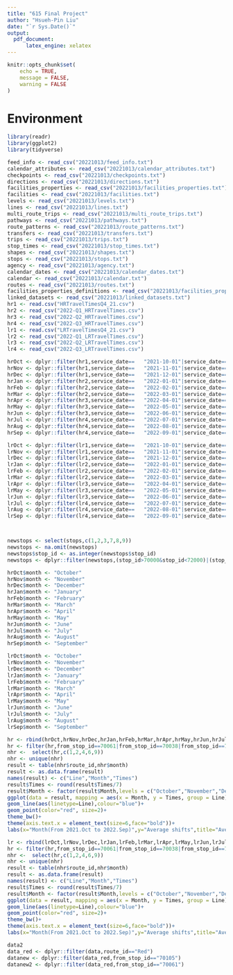 ```yaml
---
title: "615 Final Project"
author: "Hsueh-Pin Liu"
date: "`r Sys.Date()`"
output: 
  pdf_document:
      latex_engine: xelatex
---
```


```r
knitr::opts_chunk$set(
	echo = TRUE,
	message = FALSE,
	warning = FALSE
)
```

# Environment
```r
library(readr)
library(ggplot2)
library(tidyverse)
```

```r
feed_info <- read_csv("20221013/feed_info.txt")
calendar_attributes <- read_csv("20221013/calendar_attributes.txt")
checkpoints <- read_csv("20221013/checkpoints.txt")
directions <- read_csv("20221013/directions.txt")
facilities_properties <- read_csv("20221013/facilities_properties.txt")
facilities <- read_csv("20221013/facilities.txt")
levels <- read_csv("20221013/levels.txt")
lines <- read_csv("20221013/lines.txt")
multi_route_trips <- read_csv("20221013/multi_route_trips.txt")
pathways <- read_csv("20221013/pathways.txt")
route_patterns <- read_csv("20221013/route_patterns.txt")
transfers <- read_csv("20221013/transfers.txt")
trips <- read_csv("20221013/trips.txt")
stop_times <- read_csv("20221013/stop_times.txt")
shapes <- read_csv("20221013/shapes.txt")
stops <- read_csv("20221013/stops.txt")
agency <- read_csv("20221013/agency.txt")
calendar_dates <- read_csv("20221013/calendar_dates.txt")
calendar <- read_csv("20221013/calendar.txt")
routes <- read_csv("20221013/routes.txt")
facilities_properties_definitions <- read_csv("20221013/facilities_properties_definitions.txt")
linked_datasets <- read_csv("20221013/linked_datasets.txt")
hr1 <- read.csv("HRTravelTimesQ4_21.csv")
hr2 <- read_csv("2022-Q1_HRTravelTimes.csv")
hr3 <- read_csv("2022-Q2_HRTravelTimes.csv")
hr4 <- read_csv("2022-Q3_HRTravelTimes.csv")
lr1 <- read.csv("LRTravelTimesQ4_21.csv")
lr2 <- read_csv("2022-Q1_LRTravelTimes.csv")
lr3 <- read_csv("2022-Q2_LRTravelTimes.csv")
lr4 <- read_csv("2022-Q3_LRTravelTimes.csv")
```

```r
hrOct <- dplyr::filter(hr1,service_date==	"2021-10-01"|service_date==	"2021-10-02"|service_date==	"2021-10-03"|service_date==	"2021-10-04"|service_date==	"2021-10-05"|service_date==	"2021-10-06"|service_date==	"2021-10-07")
hrNov <- dplyr::filter(hr1,service_date==	"2021-11-01"|service_date==	"2021-11-02"|service_date==	"2021-11-03"|service_date==	"2021-11-04"|service_date==	"2021-11-05"|service_date==	"2021-11-06"|service_date==	"2021-11-07")
hrDec <- dplyr::filter(hr1,service_date==	"2021-12-01"|service_date==	"2021-12-02"|service_date==	"2021-12-03"|service_date==	"2021-12-04"|service_date==	"2021-12-05"|service_date==	"2021-12-06"|service_date==	"2021-12-07")
hrJan <- dplyr::filter(hr2,service_date==	"2022-01-01"|service_date==	"2022-01-02"|service_date==	"2022-01-03"|service_date==	"2022-01-04"|service_date==	"2022-01-05"|service_date==	"2022-01-06"|service_date==	"2022-01-07")
hrFeb <- dplyr::filter(hr2,service_date==	"2022-02-01"|service_date==	"2022-02-02"|service_date==	"2022-02-03"|service_date==	"2022-02-04"|service_date==	"2022-02-05"|service_date==	"2022-02-06"|service_date==	"2022-02-07")
hrMar <- dplyr::filter(hr2,service_date==	"2022-03-01"|service_date==	"2022-03-02"|service_date==	"2022-03-03"|service_date==	"2022-03-04"|service_date==	"2022-03-05"|service_date==	"2022-03-06"|service_date==	"2022-03-07")
hrApr <- dplyr::filter(hr3,service_date==	"2022-04-01"|service_date==	"2022-04-02"|service_date==	"2022-04-03"|service_date==	"2022-04-04"|service_date==	"2022-04-05"|service_date==	"2022-04-06"|service_date==	"2022-04-07")
hrMay <- dplyr::filter(hr3,service_date==	"2022-05-01"|service_date==	"2022-05-02"|service_date==	"2022-05-03"|service_date==	"2022-05-04"|service_date==	"2022-05-05"|service_date==	"2022-05-06"|service_date==	"2022-05-07")
hrJun <- dplyr::filter(hr3,service_date==	"2022-06-01"|service_date==	"2022-06-02"|service_date==	"2022-06-03"|service_date==	"2022-06-04"|service_date==	"2022-06-05"|service_date==	"2022-06-06"|service_date==	"2022-06-07")
hrJul <- dplyr::filter(hr4,service_date==	"2022-07-01"|service_date==	"2022-07-02"|service_date==	"2022-07-03"|service_date==	"2022-07-04"|service_date==	"2022-07-05"|service_date==	"2022-07-06"|service_date==	"2022-07-07")
hrAug <- dplyr::filter(hr4,service_date==	"2022-08-01"|service_date==	"2022-08-02"|service_date==	"2022-08-03"|service_date==	"2022-08-04"|service_date==	"2022-08-05"|service_date==	"2022-08-06"|service_date==	"2022-08-07")
hrSep <- dplyr::filter(hr4,service_date==	"2022-09-01"|service_date==	"2022-09-02"|service_date==	"2022-09-03"|service_date==	"2022-09-04"|service_date==	"2022-09-05"|service_date==	"2022-09-06"|service_date==	"2022-09-07")

lrOct <- dplyr::filter(lr1,service_date==	"2021-10-01"|service_date==	"2021-10-02"|service_date==	"2021-10-03"|service_date==	"2021-10-04"|service_date==	"2021-10-05"|service_date==	"2021-10-06"|service_date==	"2021-10-07")
lrNov <- dplyr::filter(lr1,service_date==	"2021-11-01"|service_date==	"2021-11-02"|service_date==	"2021-11-03"|service_date==	"2021-11-04"|service_date==	"2021-11-05"|service_date==	"2021-11-06"|service_date==	"2021-11-07")
lrDec <- dplyr::filter(lr1,service_date==	"2021-12-01"|service_date==	"2021-12-02"|service_date==	"2021-12-03"|service_date==	"2021-12-04"|service_date==	"2021-12-05"|service_date==	"2021-12-06"|service_date==	"2021-12-07")
lrJan <- dplyr::filter(lr2,service_date==	"2022-01-01"|service_date==	"2022-01-02"|service_date==	"2022-01-03"|service_date==	"2022-01-04"|service_date==	"2022-01-05"|service_date==	"2022-01-06"|service_date==	"2022-01-07")
lrFeb <- dplyr::filter(lr2,service_date==	"2022-02-01"|service_date==	"2022-02-02"|service_date==	"2022-02-03"|service_date==	"2022-02-04"|service_date==	"2022-02-05"|service_date==	"2022-02-06"|service_date==	"2022-02-07")
lrMar <- dplyr::filter(lr2,service_date==	"2022-03-01"|service_date==	"2022-03-02"|service_date==	"2022-03-03"|service_date==	"2022-03-04"|service_date==	"2022-03-05"|service_date==	"2022-03-06"|service_date==	"2022-03-07")
lrApr <- dplyr::filter(lr3,service_date==	"2022-04-01"|service_date==	"2022-04-02"|service_date==	"2022-04-03"|service_date==	"2022-04-04"|service_date==	"2022-04-05"|service_date==	"2022-04-06"|service_date==	"2022-04-07")
lrMay <- dplyr::filter(lr3,service_date==	"2022-05-01"|service_date==	"2022-05-02"|service_date==	"2022-05-03"|service_date==	"2022-05-04"|service_date==	"2022-05-05"|service_date==	"2022-05-06"|service_date==	"2022-05-07")
lrJun <- dplyr::filter(lr3,service_date==	"2022-06-01"|service_date==	"2022-06-02"|service_date==	"2022-06-03"|service_date==	"2022-06-04"|service_date==	"2022-06-05"|service_date==	"2022-06-06"|service_date==	"2022-06-07")
lrJul <- dplyr::filter(lr4,service_date==	"2022-07-01"|service_date==	"2022-07-02"|service_date==	"2022-07-03"|service_date==	"2022-07-04"|service_date==	"2022-07-05"|service_date==	"2022-07-06"|service_date==	"2022-07-07")
lrAug <- dplyr::filter(lr4,service_date==	"2022-08-01"|service_date==	"2022-08-02"|service_date==	"2022-08-03"|service_date==	"2022-08-04"|service_date==	"2022-08-05"|service_date==	"2022-08-06"|service_date==	"2022-08-07")
lrSep <- dplyr::filter(lr4,service_date==	"2022-09-01"|service_date==	"2022-09-02"|service_date==	"2022-09-03"|service_date==	"2022-09-04"|service_date==	"2022-09-05"|service_date==	"2022-09-06"|service_date==	"2022-09-07")



newstops <- select(stops,c(1,2,3,7,8,9))
newstops <- na.omit(newstops)
newstops$stop_id <- as.integer(newstops$stop_id)
newstops <- dplyr::filter(newstops,(stop_id>70000&stop_id<72000)|(stop_id>170135&stop_id<170142))
```

```r
hrOct$month <- "October"
hrNov$month <- "November"
hrDec$month <- "December"
hrJan$month <- "January"
hrFeb$month <- "February"
hrMar$month <- "March"
hrApr$month <- "April"
hrMay$month <- "May"
hrJun$month <- "June"
hrJul$month <- "July"
hrAug$month <- "August"
hrSep$month <- "September"

lrOct$month <- "October"
lrNov$month <- "November"
lrDec$month <- "December"
lrJan$month <- "January"
lrFeb$month <- "February"
lrMar$month <- "March"
lrApr$month <- "April"
lrMay$month <- "May"
lrJun$month <- "June"
lrJul$month <- "July"
lrAug$month <- "August"
lrSep$month <- "September"
```


```r
hr <- rbind(hrOct,hrNov,hrDec,hrJan,hrFeb,hrMar,hrApr,hrMay,hrJun,hrJul,hrAug,hrSep)
hr <- filter(hr,from_stop_id==70061|from_stop_id==70038|from_stop_id==70036)
nhr <-  select(hr,c(1,2,4,6,9))
nhr <- unique(nhr)
result <- table(nhr$route_id,nhr$month)
result <- as.data.frame(result)
names(result) <- c("Line","Month","Times")
result$Times <- round(result$Times/7)
result$Month <- factor(result$Month,levels = c("October","November","December","January","February","March","April","May","June","July","August","September"))
ggplot(data = result, mapping = aes(x = Month, y = Times, group = Line)) +   
geom_line(aes(linetype=Line),colour="blue")+ 
geom_point(color="red", size=2)+
theme_bw()+
theme(axis.text.x = element_text(size=6,face="bold"))+
labs(x="Month(From 2021.Oct to 2022.Sep)",y="Average shifts",title="Average shifts of light rails in the past year")
```




```r
lr <- rbind(lrOct,lrNov,lrDec,lrJan,lrFeb,lrMar,lrApr,lrMay,lrJun,lrJul,lrAug,lrSep)
hr <- filter(hr,from_stop_id==70061|from_stop_id==70038|from_stop_id==70036)
nhr <-  select(hr,c(1,2,4,6,9))
nhr <- unique(nhr)
result <- table(nhr$route_id,nhr$month)
result <- as.data.frame(result)
names(result) <- c("Line","Month","Times")
result$Times <- round(result$Times/7)
result$Month <- factor(result$Month,levels = c("October","November","December","January","February","March","April","May","June","July","August","September"))
ggplot(data = result, mapping = aes(x = Month, y = Times, group = Line)) +   
geom_line(aes(linetype=Line),colour="blue")+ 
geom_point(color="red", size=2)+
theme_bw()+
theme(axis.text.x = element_text(size=6,face="bold"))+
labs(x="Month(From 2021.Oct to 2022.Sep)",y="Average shifts",title="Average shifts of light rails in the past year")
```






```r
data2
data_red <- dplyr::filter(data,route_id=="Red")
datanew <- dplyr::filter(data_red,from_stop_id=="70105")
datanew2 <- dplyr::filter(data_red,from_stop_id=="70061")
```

